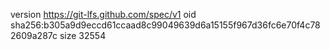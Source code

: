 version https://git-lfs.github.com/spec/v1
oid sha256:b305a9d9eccd61ccaad8c99049639d6a15155f967d36fc6e70f4c782609a287c
size 32554
